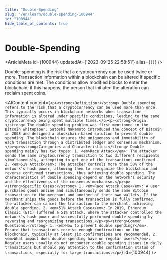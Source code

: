 ```yaml
---
title: "Double-Spending"
slug: "/en/learn/double-spending-100944"
id: "100944"
hide_table_of_contents: true
---
```



# Double-Spending

<ArticleMeta id={100944} updatedAt={'2023-09-25 22:58:51'} alias={`[]`} />
<div className='border-solid border-b border-t-0 my-4 border-[var(--ifm-color-gray-300)]' />

Double-spending is the risk that a cryptocurrency can be used twice or more. Transaction information within a blockchain can be altered if specific conditions are met. The conditions allow modified blocks to enter the blockchain; if this happens, the person that initiated the alteration can reclaim spent coins.

<AIContent content={`<p><strong>Definition:</strong> Double spending refers to the risk that a cryptocurrency can be used more than once. This typically occurs in blockchain networks when transaction information is altered under specific conditions, leading to the same cryptocurrency being spent multiple times.</p><p><strong>Origin:</strong> The double spending problem was first mentioned in the Bitcoin whitepaper. Satoshi Nakamoto introduced the concept of Bitcoin in 2008 and designed a blockchain-based solution to prevent double spending. The blockchain ensures the uniqueness and immutability of each transaction through a distributed ledger and consensus mechanism.</p><p><strong>Categories and Characteristics:</strong> Double spending mainly has two types: 1. <em>Race Attack</em>: The attacker sends the same cryptocurrency transaction to two different recipients simultaneously, attempting to get one of the transactions confirmed. 2. <em>51% Attack</em>: The attacker controls more than 50% of the network's hash power, allowing them to reorganize the blockchain and reverse confirmed transactions, thus achieving double spending. The characteristics of double spending depend on the network's security and the effectiveness of the consensus mechanism.</p><p><strong>Specific Cases:</strong> 1. <em>Race Attack Case</em>: A user purchases goods online and simultaneously sends the same Bitcoin transaction to the merchant and another of their own wallets. If the merchant ships the goods before the transaction is fully confirmed, the attacker can cancel the transaction to the merchant, achieving double spending. 2. <em>51% Attack Case</em>: In 2019, Ethereum Classic (ETC) suffered a 51% attack, where the attacker controlled the network's hash power and successfully performed double spending by reversing and reorganizing transactions.</p><p><strong>Common Questions:</strong> 1. <em>How to prevent double spending?</em>: Ensure that transactions receive enough confirmations on the blockchain, typically at least six confirmations are recommended. 2. <em>What impact does double spending have on regular users?</em>: Regular users usually do not encounter double spending issues in daily transactions but should pay attention to the confirmation status of transactions, especially for large transactions.</p>`} id={100944} />
